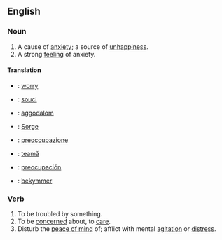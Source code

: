 ==English==
===Noun===
#A cause of [[anxiety]]; a source of [[unhappiness]].
#A strong [[feeling]] of anxiety.
====Translation====
*{{en}}: [[:en:worry|worry]]
*{{fr}}: [[:fr:souci|souci]]
*{{hu}}: [[:hu:aggodalom|aggodalom]]
*{{de}}: [[:de:Sorge|Sorge]]
*{{it}}: [[:it:preoccupazione|preoccupazione]]
*{{ro}}: [[:es:teamă|teamă]]
*{{es}}: [[:ro:preocupación|preocupación]]
*{{sv}}: [[:sv:bekymmer|bekymmer]]
===Verb===
#To be troubled by something.
#To be [[concern]]ed about, to [[care]].
#Disturb the [[peace of mind]] of; afflict with mental [[agitation]] or [[distress]].